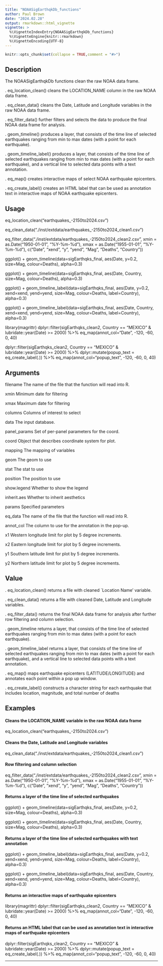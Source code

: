 ```yaml
---
title: "NOAASigEarthqkDb_functions"
author: Paul Brown
date: "2024.02.28"
output: rmarkdown::html_vignette
vignette: >
  %\VignetteIndexEntry{NOAASigEarthqkDb_functions}
  %\VignetteEngine{knitr::rmarkdown}
  %\VignetteEncoding{UTF-8}
---
```


```r
knitr::opts_chunk$set(collapse = TRUE,comment = "#>")

```


## Description

The NOAASigEarthqkDb functions clean the raw NOAA data frame.

  . eq_location_clean() cleans the LOCATION_NAME column in the raw NOAA data frame.

  . eq_clean_data() cleans the Date, Latitude and Longitude variables in the raw NOAA data frame.
  
  . eq_filter_data() further filters and selects the data to produce the final NOAA data frame for analysis.
  
  . geom_timeline() produces a layer, that consists of the time line of selected earthquakes ranging from min to
  max dates (with a point for each earthquake).
  
  . geom_timeline_label() produces a layer, that consists of the time line of selected earthquakes ranging from
  min to max dates (with a point for each earthquake), and a vertical line to selected data points with a text annotation.
  
  . eq_map() creates interactive maps of select NOAA earthquake epicenters.
  
  . eq_create_label() creates an HTML label that can be used as annotation text in interactive maps of NOAA earthquake epicenters.



## Usage

eq_location_clean("earthquakes_-2150to2024.csv")

eq_clean_data("./inst/extdata/earthquakes_-2150to2024_clean1.csv")

eq_filter_data("./inst/extdata/earthquakes_-2150to2024_clean2.csv", xmin = as.Date("1950-01-01", "%Y-%m-%d"),
               xmax = as.Date("1955-01-01", "%Y-%m-%d"), c("Date", "xend", "y", "yend", "Mag", "Deaths", "Country"))

ggplot() + geom_timeline(data=sigEarthqks_final, aes(Date, y=0.2, size=Mag, colour=Deaths), alpha=0.3)

ggplot() + geom_timeline(data=sigEarthqks_final, aes(Date, Country, size=Mag, colour=Deaths), alpha=0.3)

ggplot() + geom_timeline_label(data=sigEarthqks_final, aes(Date, y=0.2, xend=xend, yend=yend, size=Mag, colour=Deaths,
  label=Country), alpha=0.3) 

ggplot() + geom_timeline_label(data=sigEarthqks_final, aes(Date, Country, xend=xend, yend=yend, size=Mag, colour=Deaths,
  label=Country), alpha=0.3)

library(magrittr)
dplyr::filter(sigEarthqks_clean2, Country == "MEXICO" & lubridate::year(Date) >= 2000) %>%
  eq_map(annot_col="Date", -120, -60, 0, 40)

dplyr::filter(sigEarthqks_clean2, Country == "MEXICO" & lubridate::year(Date) >= 2000) %>%
  dplyr::mutate(popup_text = eq_create_label(.)) %>%
  eq_map(annot_col="popup_text", -120, -60, 0, 40)



## Arguments

filename        The name of the file that the function will read into R.

xmin            Minimum date for filtering

xmax            Maximum date for filtering

columns         Columns of interest to select

data            The input database.

panel_params    Set of per-panel parameters for the coord.

coord           Object that describes coordinate system for plot.

mapping         The mapping of variables

geom            The geom to use

stat            The stat to use

position        The position to use

show.legend     Whether to show the legend

inherit.aes     Whether to inherit aesthetics

params          Specified parameters

eq_data         The name of the file that the function will read into R.

annot_col       The column to use for the annotation in the pop-up.

x1              Western longitude limit for plot by 5 degree increments.

x2              Eastern longitude limit for plot by 5 degree increments.

y1              Southern latitude limit for plot by 5 degree increments.

y2              Northern latitude limit for plot by 5 degree increments.



## Value

  . eq_location_clean() returns a file with cleaned `Location Name' variable.

  . eq_clean_data() returns a file with cleaned Date, Latitude and Longitude variables.

  . eq_filter_data() returns the final NOAA data frame for analysis after further row filtering and column selection.
  
  . geom_timeline returns a layer, that consists of the time line of selected earthquakes ranging from min to
  max dates (with a point for each earthquake).
  
  . geom_timeline_label returns a layer, that consists of the time line of selected earthquakes ranging from
  min to max dates (with a point for each earthquake), and a vertical line to selected data points with a text annotation.
  
  . eq_map() maps earthquake epicenters (LATITUDE/LONGITUDE) and annotates each point within a pop up window.
  
  . eq_create_label() constructs a character string for each earthquake that includes location, magnitude, and total number of deaths




## Examples

#### Cleans the LOCATION_NAME variable in the raw NOAA data frame
eq_location_clean("earthquakes_-2150to2024.csv")

#### Cleans the Date, Latitude and Longitude variables
eq_clean_data("./inst/extdata/earthquakes_-2150to2024_clean1.csv")

#### Row filtering and column selection
eq_filter_data("./inst/extdata/earthquakes_-2150to2024_clean2.csv", xmin = as.Date("1950-01-01", "%Y-%m-%d"),
               xmax = as.Date("1955-01-01", "%Y-%m-%d"), c("Date", "xend", "y", "yend", "Mag", "Deaths", "Country"))

#### Returns a layer of the time line of selected earthquakes
ggplot() + geom_timeline(data=sigEarthqks_final, aes(Date, y=0.2, size=Mag, colour=Deaths), alpha=0.3)

ggplot() + geom_timeline(data=sigEarthqks_final, aes(Date, Country, size=Mag, colour=Deaths), alpha=0.3)

#### Returns a layer of the time line of selected earthquakes with text annotation
ggplot() + geom_timeline_label(data=sigEarthqks_final, aes(Date, y=0.2, xend=xend, yend=yend, size=Mag, colour=Deaths,
  label=Country), alpha=0.3) 

ggplot() + geom_timeline_label(data=sigEarthqks_final, aes(Date, Country, xend=xend, yend=yend, size=Mag, colour=Deaths,
  label=Country), alpha=0.3)

#### Returns an interactive maps of earthquake epicenters
library(magrittr)
dplyr::filter(sigEarthqks_clean2, Country == "MEXICO" & lubridate::year(Date) >= 2000) %>%
  eq_map(annot_col="Date", -120, -60, 0, 40)

#### Returns an HTML label that can be used as annotation text in interactive maps of earthquake epicenters
dplyr::filter(sigEarthqks_clean2, Country == "MEXICO" & lubridate::year(Date) >= 2000) %>%
  dplyr::mutate(popup_text = eq_create_label(.)) %>%
  eq_map(annot_col="popup_text", -120, -60, 0, 40)




----------------------------------------------------------------------------------------------------------------------
